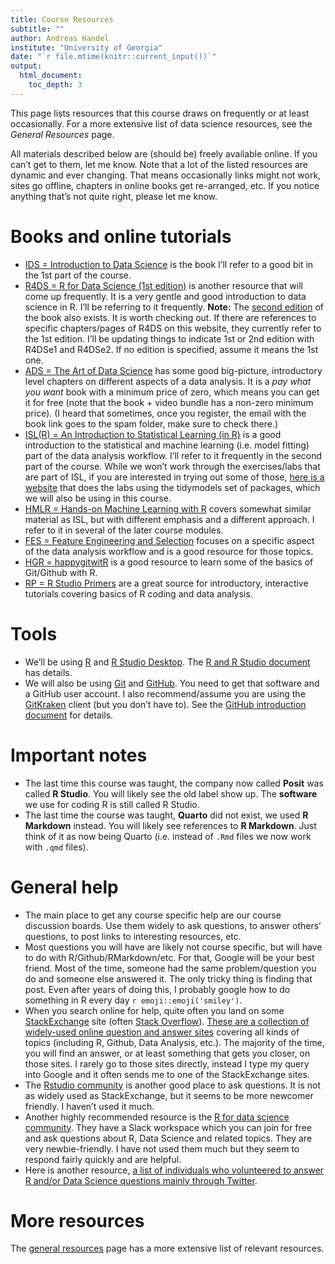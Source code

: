 ---
title: Course Resources
subtitle: ""
author: Andreas Handel
institute: "University of Georgia"
date: "`r file.mtime(knitr::current_input())`"
output: 
  html_document:
    toc_depth: 3
---


This page lists resources that this course draws on frequently or at least occasionally. For a more extensive list of data science resources, see the _General Resources_ page.

All materials described below are (should be) freely available online. If you can't get to them, let me know. Note that a lot of the listed resources are dynamic and ever changing. That means occasionally links might not work, sites go offline, chapters in online books get re-arranged, etc. If you notice anything that's not quite right, please let me know.


# Books and online tutorials

* [IDS = Introduction to Data Science](https://rafalab.github.io/dsbook/) is the book I'll refer to a good bit in the 1st part of the course. 
* [R4DS = R for Data Science (1st edition)](http://r4ds.had.co.nz/index.html) is another resource that will come up frequently. It is a very gentle and good introduction to data science in R. I'll be referring to it frequently. **Note:** The [second edition](https://r4ds.hadley.nz/) of the book also exists. It is worth checking out. If there are references to specific chapters/pages of R4DS on this website, they currently refer to the 1st edition. I'll be updating things to indicate 1st or 2nd edition with R4DSe1 and R4DSe2. If no edition is specified, assume it means the 1st one.
* [ADS = The Art of Data Science](https://leanpub.com/artofdatascience) has some good big-picture, introductory level chapters on different aspects of a data analysis. It is a _pay what you want_ book with a minimum price of zero, which means you can get it for free (note that the book + video bundle has a non-zero minimum price). (I heard that sometimes, once you register, the email with the book link goes to the spam folder, make sure to check there.)  
* [ISL(R) = An Introduction to Statistical Learning (in R)](https://statlearning.com/) is a good introduction to the statistical and machine learning (i.e. model fitting) part of the data analysis workflow. I'll refer to it frequently in the second part of the course. While we won't work through the exercises/labs that are part of ISL, if you are interested in trying out some of those, [here is a website](https://emilhvitfeldt.github.io/ISLR-tidymodels-labs/index.html) that does the labs using the tidymodels set of packages, which we will also be using in this course.
* [HMLR = Hands-on Machine Learning with R](https://bradleyboehmke.github.io/HOML/) covers somewhat similar material as ISL, but with different emphasis and a different approach. I refer to it in several of the later course modules.
* [FES = Feature Engineering and Selection](https://bookdown.org/max/FES/) focuses on a specific aspect of the data analysis workflow and is a good resource for those topics.
* [HGR = happygitwitR](https://happygitwithr.com/) is a good resource to learn some of the basics of Git/Github with R.
* [RP = R Studio Primers](https://rstudio.cloud/learn/primers) are a great source for introductory, interactive tutorials covering basics of R coding and data analysis. 


# Tools

* We'll be using [R](https://www.r-project.org/) and [R Studio Desktop](https://www.rstudio.com/products/rstudio/download/). The [R and R Studio document](./Tools_RandRStudio.html) has details. 
* We will also be using [Git](https://git-scm.com/) and [GitHub](https://github.com/). You need to get that software and a GitHub user account. I also recommend/assume you are using the [GitKraken](https://www.gitkraken.com/) client (but you don't have to). See the [GitHub introduction document](./Tools_Github_Introduction.html) for details.


# Important notes

* The last time this course was taught, the company now called **Posit** was called **R Studio**. You will likely see the old label show up. The **software** we use for coding R is still called R Studio.
* The last time the course was taught, **Quarto** did not exist, we used **R Markdown** instead. You will likely see references to **R Markdown**. Just think of it as now being Quarto (i.e. instead of `.Rmd` files we now work with `.qmd` files).



# General help

* The main place to get any course specific help are our course discussion boards. Use them widely to ask questions, to answer others' questions, to post links to interesting resources, etc. 
* Most questions you will have are likely not course specific, but will have to do with R/Github/RMarkdown/etc. For that, Google will be your best friend. Most of the time, someone had the same problem/question you do and someone else answered it. The only tricky thing is finding that post. Even after years of doing this, I probably google how to do something in R every day `r emoji::emoji('smiley')`.
* When you search online for help, quite often you land on some [StackExchange](https://stackexchange.com/) site (often [Stack Overflow](https://stackoverflow.com/)). [These are a collection of widely-used online question and answer sites](https://stackexchange.com/sites) covering all kinds of topics (including R, Github, Data Analysis, etc.). The majority of the time, you will find an answer, or at least something that gets you closer, on those sites. I rarely go to those sites directly, instead I type my query into Google and it often sends me to one of the StackExchange sites.
* The [Rstudio community](https://community.rstudio.com/) is another good place to ask questions. It is not as widely used as StackExchange, but it seems to be more newcomer friendly. I haven't used it much.
* Another highly recommended resource is the [R for data science community](https://www.rfordatasci.com/). They have a Slack workspace which you can join for free and ask questions about R, Data Science and related topics. They are very newbie-friendly. I have not used them much but they seem to respond fairly quickly and are helpful.
* Here is another resource, [a list of individuals who volunteered to answer R and/or Data Science questions mainly through Twitter](https://www.datahelpers.org/). 


# More resources

The [general resources](./General_Resources.html) page has a more extensive list of relevant resources.


